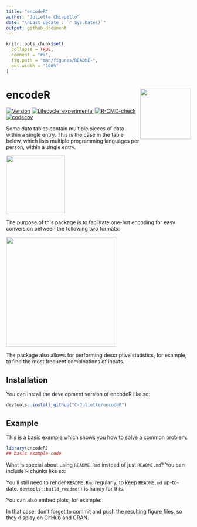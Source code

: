 ```yaml
---
title: "encodeR"
author: "Juliette Chiapello"
date: "\nLast update : `r Sys.Date()`"
output: github_document
---
```


<!-- README.md is generated from README.Rmd. Please edit that file -->

```r
knitr::opts_chunk$set(
  collapse = TRUE,
  comment = "#>",
  fig.path = "man/figures/README-",
  out.width = "100%"
)
```

# encodeR <a href="https://github.com/C-Juliette/encodeR"><img src="man/figures/logo_encodeR.png" align="right" height="138" /></a>

<!-- badges: start -->
[![Version](https://img.shields.io/badge/Version-0.0.1-blue.svg)](https://github.com/C-Juliette/encodeR)
[![Lifecycle: experimental](https://img.shields.io/badge/lifecycle-experimental-orange.svg)](https://lifecycle.r-lib.org/articles/stages.html#experimental)
[![R-CMD-check](https://github.com/C-Juliette/encodeR/actions/workflows/R-CMD-check.yaml/badge.svg)](https://github.com/C-Juliette/encodeR/actions/workflows/R-CMD-check.yaml)
[![codecov](https://codecov.io/gh/C-Juliette/encodeR/graph/badge.svg?token=3ALAGITL3E)](https://codecov.io/gh/C-Juliette/encodeR)
<!-- badges: end -->

Some data tables contain multiple pieces of data within a single entry. This is the case in the table below, which lists multiple programming languages per person, within a single entry.

<a href="https://github.com/C-Juliette/encodeR"><img src="man/figures/exp1.png" align="center" height="160" /></a>
 

The purpose of this package is to facilitate one-hot encoding for easy conversion between the following two formats:

<a href="https://github.com/C-Juliette/encodeR"><img src="man/figures/exp2.png" align="center" height="300" /></a>


The package also allows for performing descriptive statistics, for example, to find the most frequent combinations of inputs.


## Installation

You can install the development version of encodeR like so:

``` r
devtools::install_github("C-Juliette/encodeR")
```

## Example

This is a basic example which shows you how to solve a common problem:

```r
library(encodeR)
## basic example code
```

What is special about using `README.Rmd` instead of just `README.md`? You can include R chunks like so:



You'll still need to render `README.Rmd` regularly, to keep `README.md` up-to-date. `devtools::build_readme()` is handy for this.

You can also embed plots, for example:



In that case, don't forget to commit and push the resulting figure files, so they display on GitHub and CRAN.
